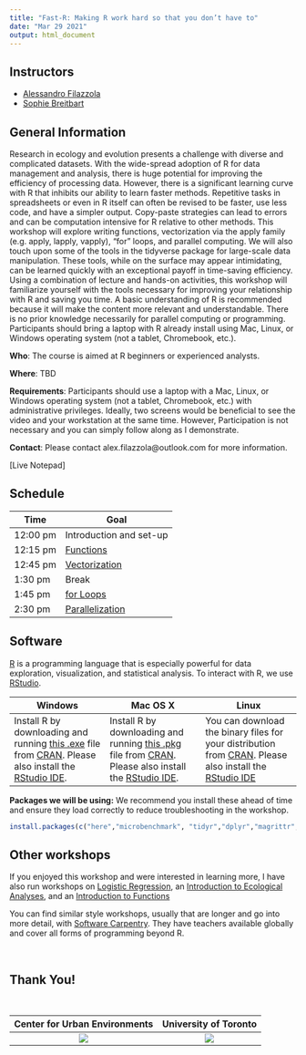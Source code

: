 ```yaml
---
title: "Fast-R: Making R work hard so that you don’t have to"
date: "Mar 29 2021"
output: html_document
---
```



## Instructors

- [Alessandro Filazzola](http://www.filazzola.info) 
- [Sophie Breitbart](https://sophiebreitbart.wordpress.com/)

## General Information

Research in ecology and evolution presents a challenge with diverse and complicated datasets. With the wide-spread adoption of R for data management and analysis, there is huge potential for improving the efficiency of processing data. However, there is a significant learning curve with R that inhibits our ability to learn faster methods. Repetitive tasks in spreadsheets or even in R itself can often be revised to be faster, use less code, and have a simpler output. Copy-paste strategies can lead to errors and can be computation intensive for R relative to other methods. This workshop will explore writing functions, vectorization via the apply family (e.g. apply, lapply, vapply), “for” loops, and parallel computing. We will also touch upon some of the tools in the tidyverse package for large-scale data manipulation. These tools, while on the surface may appear intimidating, can be learned quickly with an exceptional payoff in time-saving efficiency. Using a combination of lecture and hands-on activities, this workshop will familiarize yourself with the tools necessary for improving your relationship with R and saving you time. A basic understanding of R is recommended because it will make the content more relevant and understandable. There is no prior knowledge necessarily for parallel computing or programming. Participants should bring a laptop with R already install using Mac, Linux, or Windows operating system (not a tablet, Chromebook, etc.). 

**Who**: The course is aimed at R beginners or experienced analysts.

**Where**: TBD

**Requirements**: Participants should use a laptop with a Mac, Linux, or Windows operating system (not a tablet, Chromebook, etc.) with administrative privileges. Ideally, two screens would be beneficial to see the video and your workstation at the same time. However, Participation is not necessary and you can simply follow along as I demonstrate. 

**Contact**: Please contact alex.filazzola@outlook.com for more information.

[Live Notepad]


## Schedule


Time   | Goal
-------|------------
12:00 pm  | Introduction and set-up
12:15 pm | [Functions](Functions/Functions.html)
12:45 pm | [Vectorization](Vectorization/vectorization.html)
1:30 pm | Break
1:45 pm  | [for Loops](forloops/forLoops.html)
2:30 pm  | [Parallelization](Parallelization/Parallelization.html)


## Software

[R](http://www.r-project.org/) is a programming language that is especially powerful for data exploration, visualization, and statistical analysis. To interact with R, we use [RStudio](http://www.rstudio.com/).


Windows        |   Mac OS  X   |      Linux
---------------|---------------|---------------
Install R by downloading and running [this .exe](http://cran.r-project.org/bin/windows/base/release.htm) file from [CRAN](http://cran.r-project.org/index.html). Please also install the [RStudio IDE](http://www.rstudio.com/ide/download/desktop).| Install R by downloading and running [this .pkg](http://cran.r-project.org/bin/macosx/R-latest.pkg) file from [CRAN](http://cran.r-project.org/index.html). Please also install the [RStudio IDE](http://www.rstudio.com/ide/download/desktop).|You can download the binary files for your distribution from [CRAN](http://cran.r-project.org/index.html). Please also install the [RStudio IDE](http://www.rstudio.com/ide/download/desktop)

**Packages we will be using:** We recommend you install these ahead of time and ensure they load correctly to reduce troubleshooting in the workshop. 
```r
install.packages(c("here","microbenchmark", "tidyr","dplyr","magrittr","broom","foreach","doParallel"))

```


## Other workshops

If you enjoyed this workshop and were interested in learning more, I have also run workshops on [Logistic Regression](https://github.com/afilazzola/CUELogisticRegression), an [Introduction to Ecological Analyses](https://afilazzola.github.io/UoA.CommunityAnalyses.2018/), and an [Introduction to Functions](https://afilazzola.github.io/Intro2Functions/)

You can find similar style workshops, usually that are longer and go into more detail, with [Software Carpentry](https://software-carpentry.org/). They have teachers available globally and cover all forms of programming beyond R. 

<br>

## Thank You!

<br>

 Center for Urban Environments         |  University of Toronto
:-------------------------------------:|:-------------------------:
![](images/CUElogo.png)                |  ![](images/UoT.png)
 
